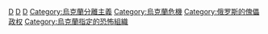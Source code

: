 [[Category:欧洲国家|D]]
[[Category:有限承認國家|D]]
[[Category:烏克蘭爭議地區|D]]
[[Category:烏克蘭分離主義|Category:烏克蘭分離主義]]
[[Category:烏克蘭危機|Category:烏克蘭危機]]
[[Category:俄罗斯的傀儡政权|Category:俄罗斯的傀儡政权]]
[[Category:烏克蘭指定的恐怖組織|Category:烏克蘭指定的恐怖組織]]